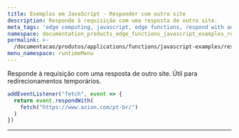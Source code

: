 ```yaml
---
title: Exemplos em JavaScript - Responder com outro site
description: Responde à requisição com uma resposta de outro site.
meta_tags: 'edge computing, javascript, edge functions, respond with another site'
namespace: documentation_products_edge_functions_javascript_examples_respond_another_site
permalink: >-
  /documentacao/produtos/applications/functions/javascript-examples/respond-site/
menu_namespace: runtimeMenu
---
```


Responde à requisição com uma resposta de outro site. Útil para redirecionamentos temporários.

```js
addEventListener("fetch", event => {
  return event.respondWith(
    fetch("https://www.azion.com/pt-br/")
  )
})
```





---

